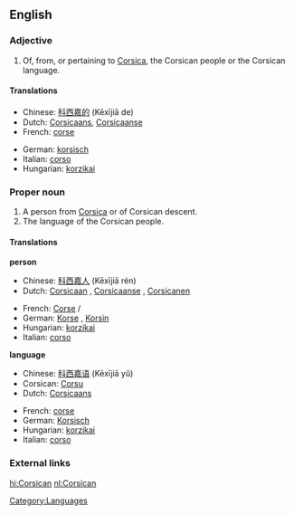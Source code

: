 {{interwiktionary|code=co}}
==English==

===Adjective===
{{en-adj|-}}

#Of, from, or pertaining to [[Corsica]], the Corsican people or the Corsican language.

{{wikipedia}}
====Translations====
{{top}}
*Chinese: [[科西嘉的]] (Kēxījiā de)
*Dutch: [[Corsicaans]], [[Corsicaanse]]
*French: [[corse]]
{{mid}}
*German: [[korsisch]]
*Italian: [[corso]]
*Hungarian: [[korzikai]]
{{bottom}}

===Proper noun===
{{en-noun|s|-}}

#A person from [[Corsica]] or of Corsican descent.
#The language of the Corsican people.

====Translations====
'''person'''
{{top}}
*Chinese: [[科西嘉人]] (Kēxījiā rén)
*Dutch: [[Corsicaan]] {{m}}, [[Corsicaanse]] {{f}}, [[Corsicanen]] {{p}}
{{mid}}
*French: [[Corse]] {{m}}/{{f}}
*German: [[Korse]] {{m}}, [[Korsin]] {{f}}
*Hungarian: [[korzikai]]
*Italian: [[corso]]
{{bottom}}

'''language'''
{{top}}
*Chinese: [[科西嘉语]] (Kēxījiā yǔ)
*Corsican: [[Corsu]]
*Dutch: [[Corsicaans]] {{n}}
{{mid}}
*French: [[corse]] {{m}}
*German: [[Korsisch]] {{n}}
*Hungarian: [[korzikai]]
*Italian: [[corso]]
{{bottom}}

===External links===
{{ethnologue|code=cos}}

[[Category:Languages]]

[[hi:Corsican]]
[[nl:Corsican]]